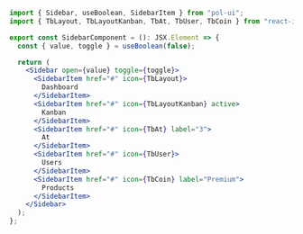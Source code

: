 ```jsx
import { Sidebar, useBoolean, SidebarItem } from "pol-ui";
import { TbLayout, TbLayoutKanban, TbAt, TbUser, TbCoin } from "react-icons/tb";

export const SidebarComponent = (): JSX.Element => {
  const { value, toggle } = useBoolean(false);

  return (
    <Sidebar open={value} toggle={toggle}>
      <SidebarItem href="#" icon={TbLayout}>
        Dashboard
      </SidebarItem>
      <SidebarItem href="#" icon={TbLayoutKanban} active>
        Kanban
      </SidebarItem>
      <SidebarItem href="#" icon={TbAt} label="3">
        At
      </SidebarItem>
      <SidebarItem href="#" icon={TbUser}>
        Users
      </SidebarItem>
      <SidebarItem href="#" icon={TbCoin} label="Premium">
        Products
      </SidebarItem>
    </Sidebar>
  );
};
```
